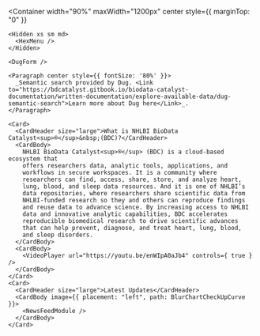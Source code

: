 





<PageContent title="Home" hideTitle>
  <Carousel panels={ carouselData } />

  <Container
    width="90%"
    maxWidth="1200px"
    center
    style={{ marginTop: "0" }}
  >
    <Hidden xs sm md>
      <HexMenu />      
    </Hidden>

    <DugForm />
    
    <Paragraph center style={{ fontSize: '80%' }}>
      _Semantic search provided by Dug. <Link to="https://bdcatalyst.gitbook.io/biodata-catalyst-documentation/written-documentation/explore-available-data/dug-semantic-search">Learn more about Dug here</Link>_.
    </Paragraph>

    <Card>
      <CardHeader size="large">What is NHLBI BioData Catalyst<sup>®</sup>&nbsp;(BDC)?</CardHeader>
      <CardBody>
        NHLBI BioData Catalyst<sup>®</sup> (BDC) is a cloud-based ecosystem that
        offers researchers data, analytic tools, applications, and
        workflows in secure workspaces. It is a community where
        researchers can find, access, share, store, and analyze heart,
        lung, blood, and sleep data resources. And it is one of NHLBI’s
        data repositories, where researchers share scientific data from
        NHLBI-funded research so they and others can reproduce findings
        and reuse data to advance science. By increasing access to NHLBI
        data and innovative analytic capabilities, BDC accelerates
        reproducible biomedical research to drive scientific advances
        that can help prevent, diagnose, and treat heart, lung, blood,
        and sleep disorders.
      </CardBody>
      <CardBody>
        <VideoPlayer url="https://youtu.be/enWIpA0aJb4" controls={ true } />
      </CardBody>
    </Card>
    <Card>
      <CardHeader size="large">Latest Updates</CardHeader>
      <CardBody image={{ placement: "left", path: BlurChartCheckUpCurve }}>
        <NewsFeedModule />
      </CardBody>
    </Card>

  </Container>

</PageContent>

